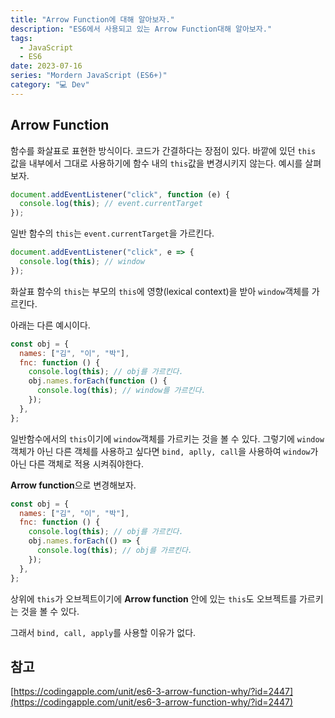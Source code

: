 ```yaml
---
title: "Arrow Function에 대해 알아보자."
description: "ES6에서 사용되고 있는 Arrow Function대해 알아보자."
tags:
  - JavaScript
  - ES6
date: 2023-07-16
series: "Mordern JavaScript (ES6+)"
category: "💻 Dev"
---
```


## Arrow Function

함수를 화살표로 표현한 방식이다. 코드가 간결하다는 장점이 있다.
바깥에 있던 `this` 값을 내부에서 그대로 사용하기에 함수 내의 `this`값을 변경시키지 않는다.
예시를 살펴보자.

```jsx
document.addEventListener("click", function (e) {
  console.log(this); // event.currentTarget
});
```

일반 함수의 `this`는 `event.currentTarget`을 가르킨다.

```jsx
document.addEventListener("click", e => {
  console.log(this); // window
});
```

화살표 함수의 `this`는 부모의 `this`에 영향(lexical context)을 받아 `window`객체를 가르킨다.

아래는 다른 예시이다.

```jsx
const obj = {
  names: ["김", "이", "박"],
  fnc: function () {
    console.log(this); // obj를 가르킨다.
    obj.names.forEach(function () {
      console.log(this); // window를 가르킨다.
    });
  },
};
```

일반함수에서의 `this`이기에 `window`객체를 가르키는 것을 볼 수 있다. 그렇기에 `window`객체가 아닌 다른 객체를 사용하고 싶다면 `bind, aplly, call`을 사용하여 `window`가 아닌 다른 객체로 적용 시켜줘야한다.

**Arrow function**으로 변경해보자.

```jsx
const obj = {
  names: ["김", "이", "박"],
  fnc: function () {
    console.log(this); // obj를 가르킨다.
    obj.names.forEach(() => {
      console.log(this); // obj를 가르킨다.
    });
  },
};
```

상위에 `this`가 오브젝트이기에 **Arrow function** 안에 있는 `this`도 오브젝트를 가르키는 것을 볼 수 있다.

그래서 `bind, call, apply`를 사용할 이유가 없다.

## 참고

[https://codingapple.com/unit/es6-3-arrow-function-why/?id=2447](https://codingapple.com/unit/es6-3-arrow-function-why/?id=2447)

